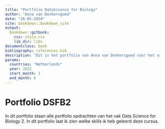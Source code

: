 ```yaml
---
title: "Portfolio DataScience for Biology"
author: "Anna van Donkersgoed"
date: "26-05-2024"
site: bookdown::bookdown_site
output:
  bookdown::gitbook:
    css: style.css
    lib_dir: libs
documentclass: book
bibliography: references.bib 
description: "Dit is het portfolio van Anna van Donkersgoed voor het vak Data Science for biology 2"
params:
  countries: "Netherlands"
  year: 2022
  start_month: 1
  end_month: 6
---
```


# Portfolio DSFB2

In dit portfolio staan alle portfolio opdrachten van het vak Data Science for Biology 2. In dit portfolio laat ik zien welke skills ik heb geleerd deze cursus. 
